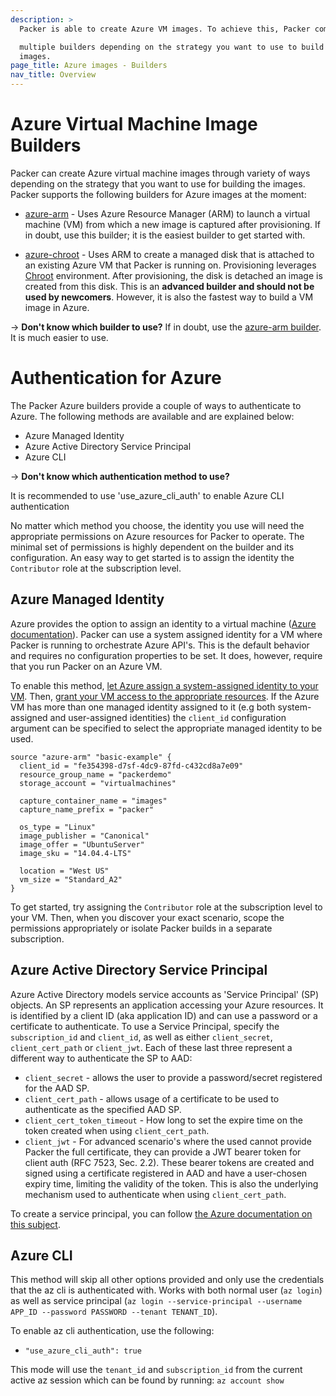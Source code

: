 ```yaml
---
description: >
  Packer is able to create Azure VM images. To achieve this, Packer comes with

  multiple builders depending on the strategy you want to use to build the
  images.
page_title: Azure images - Builders
nav_title: Overview
---
```


# Azure Virtual Machine Image Builders

Packer can create Azure virtual machine images through variety of ways
depending on the strategy that you want to use for building the images.
Packer supports the following builders for Azure images at the moment:

- [azure-arm](/packer/plugins/builders/azure/arm) - Uses Azure Resource
  Manager (ARM) to launch a virtual machine (VM) from which a new image is
  captured after provisioning. If in doubt, use this builder; it is the
  easiest builder to get started with.

- [azure-chroot](/packer/plugins/builders/azure/chroot) - Uses ARM to create
  a managed disk that is attached to an existing Azure VM that Packer is
  running on. Provisioning leverages [Chroot](https://en.wikipedia.org/wiki/Chroot)
  environment. After provisioning, the disk is detached an image is created
  from this disk. This is an **advanced builder and should not be used by
  newcomers**. However, it is also the fastest way to build a VM image in
  Azure.

-> **Don't know which builder to use?** If in doubt, use the [azure-arm
builder](/packer/plugins/builders/azure/arm). It is much easier to use.

# Authentication for Azure

The Packer Azure builders provide a couple of ways to authenticate to Azure. The
following methods are available and are explained below:

- Azure Managed Identity
- Azure Active Directory Service Principal
- Azure CLI

-> **Don't know which authentication method to use?** 

It is recommended to use 'use_azure_cli_auth' to enable Azure CLI authentication

No matter which method you choose, the identity you use will need the
appropriate permissions on Azure resources for Packer to operate. The minimal
set of permissions is highly dependent on the builder and its configuration.
An easy way to get started is to assign the identity the `Contributor` role at
the subscription level.

## Azure Managed Identity

Azure provides the option to assign an identity to a virtual machine ([Azure
documentation](https://docs.microsoft.com/en-us/azure/active-directory/managed-identities-azure-resources/qs-configure-portal-windows-vm)). Packer can
use a system assigned identity for a VM where Packer is running to orchestrate
Azure API's. This is the default behavior and requires no configuration
properties to be set. It does, however, require that you run Packer on an
Azure VM.

To enable this method, [let Azure assign a system-assigned identity to your VM](https://docs.microsoft.com/en-us/azure/active-directory/managed-identities-azure-resources/qs-configure-portal-windows-vm).
Then, [grant your VM access to the appropriate resources](https://docs.microsoft.com/en-us/azure/active-directory/managed-identities-azure-resources/howto-assign-access-portal). If the Azure VM has more than one managed identity assigned to it (e.g both system-assigned and user-assigned identities) the `client_id` configuration argument can be specified to select the appropriate managed identity to be used.

```hcl
source "azure-arm" "basic-example" {
  client_id = "fe354398-d7sf-4dc9-87fd-c432cd8a7e09"
  resource_group_name = "packerdemo"
  storage_account = "virtualmachines"

  capture_container_name = "images"
  capture_name_prefix = "packer"

  os_type = "Linux"
  image_publisher = "Canonical"
  image_offer = "UbuntuServer"
  image_sku = "14.04.4-LTS"

  location = "West US"
  vm_size = "Standard_A2"
}

```

To get started, try assigning the `Contributor` role at the subscription level to
your VM. Then, when you discover your exact scenario, scope the permissions
appropriately or isolate Packer builds in a separate subscription.

## Azure Active Directory Service Principal

Azure Active Directory models service accounts as 'Service Principal' (SP)
objects. An SP represents an application accessing your Azure resources. It
is identified by a client ID (aka application ID) and can use a password or a
certificate to authenticate. To use a Service Principal, specify the
`subscription_id` and `client_id`, as well as either `client_secret`,
`client_cert_path` or `client_jwt`. Each of these last three represent a different
way to authenticate the SP to AAD:

- `client_secret` - allows the user to provide a password/secret registered
  for the AAD SP.
- `client_cert_path` - allows usage of a certificate to be used to
  authenticate as the specified AAD SP.
- `client_cert_token_timeout` - How long to set the expire time on the token created when using
  `client_cert_path`.
- `client_jwt` - For advanced scenario's where the used cannot provide Packer
  the full certificate, they can provide a JWT bearer token for client auth
  (RFC 7523, Sec. 2.2). These bearer tokens are created and signed using a
  certificate registered in AAD and have a user-chosen expiry time, limiting
  the validity of the token. This is also the underlying mechanism used to
  authenticate when using `client_cert_path`.

To create a service principal, you can follow [the Azure documentation on this
subject](https://docs.microsoft.com/en-us/cli/azure/create-an-azure-service-principal-azure-cli?view=azure-cli-latest).

## Azure CLI

This method will skip all other options provided and only use the credentials that the az cli is authenticated with.
Works with both normal user (`az login`) as well as service principal (`az login --service-principal --username APP_ID --password PASSWORD --tenant TENANT_ID`).

To enable az cli authentication, use the following:

- `"use_azure_cli_auth": true`

This mode will use the `tenant_id` and `subscription_id` from the current active az session which can be found by running: `az account show`
